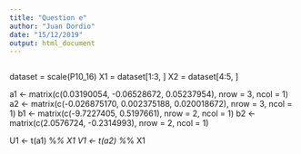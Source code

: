 ```yaml
---
title: "Question e"
author: "Juan Dordio"
date: "15/12/2019"
output: html_document
---
```


```r

```
dataset = scale(P10_16)
X1 = dataset[1:3, ]
X2 = dataset[4:5, ]

a1 <- matrix(c(0.03190054, -0.06528672, 0.05237954), nrow = 3, ncol = 1)
a2 <- matrix(c(-0.026875170, 0.002375188, 0.020018672), nrow = 3, ncol = 1)
b1 <- matrix(c(-9.7227405, 0.5197661), nrow = 2, ncol = 1)
b2 <- matrix(c(2.0576724, -0.2314993), nrow = 2, ncol = 1)

U1 <- t(a1) %*% X1
V1 <- t(a2) %*% X1
